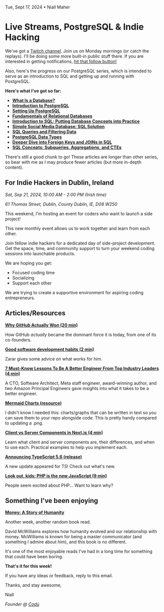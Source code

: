 Tue, Sept 17, 2024 • Niall Maher

# Live Streams, PostgreSQL & Indie Hacking

We've got a [Twitch channel](https://www.twitch.tv/codudotco). Join us on Monday mornings (or catch the replays). I'll be doing some more built-in public stuff there. If you are interested in getting notifications, [hit that follow button!](https://www.twitch.tv/codudotco)

Also, here's the progress on our PostgreSQL series, which is intended to serve as an introduction to SQL and getting up and running with PostgreSQL.

**Here's what I've got so far:**

- **[What Is a Database?](https://newsletter.codu.co/l/OKhlNrmpjTTHP763xCz1UNOw/1lTg892JQyM534e8prkRPD1A/6ZwiVXikQmDtMAMEKoMSdw)**
- **[Introduction to PostgreSQL](https://newsletter.codu.co/l/OKhlNrmpjTTHP763xCz1UNOw/l892qPVfhQNrFKDF6slZyVwQ/6ZwiVXikQmDtMAMEKoMSdw)**
- **[Setting Up PostgreSQL](https://newsletter.codu.co/l/OKhlNrmpjTTHP763xCz1UNOw/ChW575wODus914KMrGr52Q/6ZwiVXikQmDtMAMEKoMSdw)**
- **[Fundamentals of Relational Databases](https://newsletter.codu.co/l/OKhlNrmpjTTHP763xCz1UNOw/hUzoGcAinZDt747rIFQSBg/6ZwiVXikQmDtMAMEKoMSdw)**
- **[Introduction to SQL: Putting Database Concepts into Practice](https://www.codu.co/articles/introduction-to-sql-putting-database-concepts-into-practice-lsega7xx)**
- **[Simple Social Media Database: SQL Solution](https://www.codu.co/articles/simple-social-media-database-sql-solution-6rhhfoxq)**
- **[SQL Queries and Filtering Data](https://www.codu.co/articles/sql-queries-and-filtering-data-zovv6gje)**
- **[PostgreSQL Data Types](https://www.codu.co/articles/postgresql-data-types-qwgsxrdh)**
- **[Deeper Dive into Foreign Keys and JOINs in SQL](https://www.codu.co/articles/deeper-dive-into-foreign-keys-and-joins-in-sql-1jkf32py)**
- **[SQL Concepts: Subqueries, Aggregations, and CTEs](https://www.codu.co/articles/sql-concepts-subqueries-aggregations-and-ctes-v2m3z9ro)**

There's still a good chunk to go! These articles are longer than other series, so bear with me as I may produce fewer articles (but more in-depth content).

## For Indie Hackers in Dublin, Ireland

_Sat, Sep 21, 2024, 10:00 AM - 2:00 PM (Irish time)_

_61 Thomas Street, Dublin, County Dublin, IE, D08 W250_

This weekend, I'm hosting an event for coders who want to launch a side project!

This new monthly event allows us to work together and learn from each other.

Join fellow indie hackers for a dedicated day of side-project development. Get the space, time, and community support to turn your weekend coding sessions into launchable products.

We are hoping you get:

- Focused coding time
- Socializing
- Support each other

We are trying to create a supportive environment for aspiring coding entrepreneurs.

## Articles/Resources

**[Why GitHub Actually Won (20 min)](https://blog.gitbutler.com/why-github-actually-won/)**

How GitHub _actually_ became the dominant force it is today, from one of its co-founders.

**[Good software development habits (2 min)](https://zarar.dev/good-software-development-habits/)**

Zarar gives some advice on what works for him.

**[7 Must-Know Lessons To Be A Better Engineer From Top Industry Leaders (4 min)](https://read.highgrowthengineer.com/p/month-of-collabs-recap-2024)**

A CTO, Software Architect, Meta staff engineer, award-winning author, and two Amazon Principal Engineers gave insights into what it takes to be a better engineer.

**[Mermaid Charts (resource)](https://www.mermaidchart.com/)**

I didn't know I needed this: charts/graphs that can be written in text so you can save them to your repo alongside code. This is pretty handy compared to updating a .png.

**[Client vs Server Components in Next.js (4 min)](https://www.codu.co/articles/client-vs-server-components-in-next-js-nixu2jzh)**

Learn what client and server components are, their differences, and when to use each. Practical examples to help you implement each.

**[Announcing TypeScript 5.6 (release)](https://devblogs.microsoft.com/typescript/announcing-typescript-5-6/)**

A new update appeared for TS! Check out what's new.

**[Look out, kids: PHP is the new JavaScript (9 min)](https://www.mux.com/blog/php-is-the-new-javascript)**

People seem excited about PHP... Want to learn why?

## Something I've been enjoying

**[Money: A Story of Humanity](https://amzn.to/4e7ajfv)**

Another week, another random book read.

David McWilliams explores how humanity evolved and our relationship with money. McWilliams is known for being a master communicator (and something I admire about him), and this book is no different.

It's one of the most enjoyable reads I've had in a long time for something that could have been boring.

**That's it for this week!**

If you have any ideas or feedback, reply to this email.

Thanks, and stay awesome,

Niall

_Founder @ [Codú](https://www.codu.co/?ref=newsletter)_
